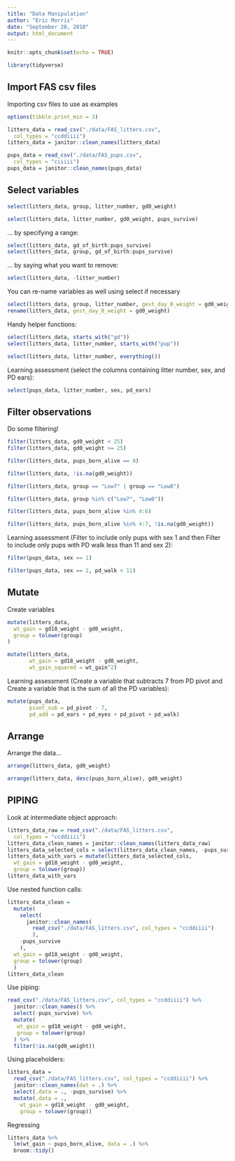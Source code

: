```yaml
---
title: "Data Manipulation"
author: "Eric Morris"
date: "September 20, 2018"
output: html_document
---
```


```r
knitr::opts_chunk$set(echo = TRUE)

library(tidyverse)
```


## Import FAS csv files

Importing csv files to use as examples

```r
options(tibble.print_min = 3)

litters_data = read_csv("./data/FAS_litters.csv",
  col_types = "ccddiiii")
litters_data = janitor::clean_names(litters_data)

pups_data = read_csv("./data/FAS_pups.csv",
  col_types = "ciiiii")
pups_data = janitor::clean_names(pups_data)
```

## Select variables

```r
select(litters_data, group, litter_number, gd0_weight)

select(litters_data, litter_number, gd0_weight, pups_survive)
```

... by specifying a range:

```r
select(litters_data, gd_of_birth:pups_survive)
select(litters_data, group, gd_of_birth:pups_survive)
```

... by saying what you want to remove:

```r
select(litters_data, -litter_number)
```

You can re-name variables as well using select if necessary 

```r
select(litters_data, group, litter_number, gest_day_0_weight = gd0_weight)
rename(litters_data, gest_day_0_weight = gd0_weight)
```

Handy helper functions:

```r
select(litters_data, starts_with("gd"))
select(litters_data, litter_number, starts_with("pup"))

select(litters_data, litter_number, everything())
```

Learning assessment (select the columns containing litter number, sex, and PD ears): 

```r
select(pups_data, litter_number, sex, pd_ears)
```

## Filter observations

Do some filtering!

```r
filter(litters_data, gd0_weight < 25)
filter(litters_data, gd0_weight >= 25)

filter(litters_data, pups_born_alive == 8)

filter(litters_data, !is.na(gd0_weight))

filter(litters_data, group == "Low7" | group == "Low8")

filter(litters_data, group %in% c("Low7", "Low8"))

filter(litters_data, pups_born_alive %in% 4:6)

filter(litters_data, pups_born_alive %in% 4:7, !is.na(gd0_weight))
```

Learning assessment (Filter to include only pups with sex 1 and then Filter to include only pups with PD walk less than 11 and sex 2):

```r

filter(pups_data, sex == 1)

filter(pups_data, sex == 2, pd_walk < 11)
```

## Mutate 

Create variables

```r
mutate(litters_data,
  wt_gain = gd18_weight - gd0_weight,
  group = tolower(group)
)
```

```r
mutate(litters_data,
       wt_gain = gd18_weight - gd0_weight,
       wt_gain_squared = wt_gain^2)
```

Learning assessment (Create a variable that subtracts 7 from PD pivot and Create a variable that is the sum of all the PD variables): 

```r
mutate(pups_data,
       pivot_sub = pd_pivot - 7,
       pd_add = pd_ears + pd_eyes + pd_pivot + pd_walk)
```


## Arrange

Arrange the data...

```r
arrange(litters_data, gd0_weight)

arrange(litters_data, desc(pups_born_alive), gd0_weight)
```

## PIPING

Look at intermediate object approach:

```r
litters_data_raw = read_csv("./data/FAS_litters.csv",
  col_types = "ccddiiii")
litters_data_clean_names = janitor::clean_names(litters_data_raw)
litters_data_selected_cols = select(litters_data_clean_names, -pups_survive)
litters_data_with_vars = mutate(litters_data_selected_cols, 
  wt_gain = gd18_weight - gd0_weight,
  group = tolower(group))
litters_data_with_vars
```


Use nested function calls:

```r
litters_data_clean = 
  mutate(
    select(
      janitor::clean_names(
        read_csv("./data/FAS_litters.csv", col_types = "ccddiiii")
        ), 
    -pups_survive
    ),
  wt_gain = gd18_weight - gd0_weight,
  group = tolower(group)
  )
litters_data_clean
```

Use piping:

```r
read_csv("./data/FAS_litters.csv", col_types = "ccddiiii") %>% 
  janitor::clean_names() %>%
  select(-pups_survive) %>%
  mutate(
   wt_gain = gd18_weight - gd0_weight,
   group = tolower(group) 
  ) %>% 
  filter(!is.na(gd0_weight))
```

Using placeholders:


```r
litters_data = 
  read_csv("./data/FAS_litters.csv", col_types = "ccddiiii") %>%
  janitor::clean_names(dat = .) %>%
  select(.data = ., -pups_survive) %>%
  mutate(.data = .,
    wt_gain = gd18_weight - gd0_weight,
    group = tolower(group))
```


Regressing 


```r
litters_data %>%
  lm(wt_gain ~ pups_born_alive, data = .) %>%
  broom::tidy()
```


